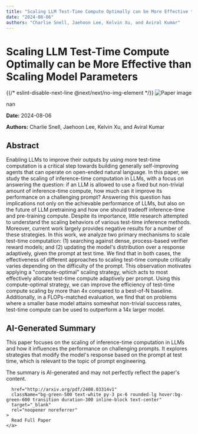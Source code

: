 ```yaml
---
title: "Scaling LLM Test-Time Compute Optimally can be More Effective than Scaling Model Parameters"
date: "2024-08-06"
authors: "Charlie Snell, Jaehoon Lee, Kelvin Xu, and Aviral Kumar"
---
```



<div className="bg-gray-800 text-white min-h-screen p-8">
  <h1 className="text-4xl font-bold mb-6">Scaling LLM Test-Time Compute Optimally can be More Effective than Scaling Model Parameters</h1>

  <div className="mb-8">
    {{/* eslint-disable-next-line @next/next/no-img-element */}}
    <img
      src="/images/papers/Scaling LLM Test-Time Compute Optimally can be More Effective than Scaling Model Parameters.png"
      alt="Paper image"
      className="w-full h-auto rounded-lg"
    />
    <p className="text-sm text-gray-400 mt-2">nan</p>
  </div>

  <p className="text-gray-300 mb-2"><strong>Date:</strong> 2024-08-06</p>
  <p className="text-gray-300 italic mb-6"><strong>Authors:</strong> Charlie Snell, Jaehoon Lee, Kelvin Xu, and Aviral Kumar</p>

  <div className="bg-gray-700 p-6 rounded-lg mb-8">
    <h2 className="text-2xl font-semibold mb-4">Abstract</h2>
    <p>Enabling LLMs to improve their outputs by using more test-time computation is
a critical step towards building generally self-improving agents that can
operate on open-ended natural language. In this paper, we study the scaling of
inference-time computation in LLMs, with a focus on answering the question: if
an LLM is allowed to use a fixed but non-trivial amount of inference-time
compute, how much can it improve its performance on a challenging prompt?
Answering this question has implications not only on the achievable performance
of LLMs, but also on the future of LLM pretraining and how one should tradeoff
inference-time and pre-training compute. Despite its importance, little
research attempted to understand the scaling behaviors of various test-time
inference methods. Moreover, current work largely provides negative results for
a number of these strategies. In this work, we analyze two primary mechanisms
to scale test-time computation: (1) searching against dense, process-based
verifier reward models; and (2) updating the model's distribution over a
response adaptively, given the prompt at test time. We find that in both cases,
the effectiveness of different approaches to scaling test-time compute
critically varies depending on the difficulty of the prompt. This observation
motivates applying a "compute-optimal" scaling strategy, which acts to most
effectively allocate test-time compute adaptively per prompt. Using this
compute-optimal strategy, we can improve the efficiency of test-time compute
scaling by more than 4x compared to a best-of-N baseline. Additionally, in a
FLOPs-matched evaluation, we find that on problems where a smaller base model
attains somewhat non-trivial success rates, test-time compute can be used to
outperform a 14x larger model.</p>
  </div>

  <div className="bg-gray-700 p-6 rounded-lg mb-8">
    <h2 className="text-2xl font-semibold mb-4">AI-Generated Summary</h2>
    <p>This paper focuses on the scaling of inference-time computation in LLMs and how it influences the performance on challenging prompts. It explores strategies that modify the model's response based on the prompt at test time, which is relevant to the topic of prompt engineering.</p>
  </div>

  <p className="text-sm text-gray-400 mt-8 mb-8">
    The summary is AI-generated and may not perfectly reflect the paper's content.
  </p>

  <div className="flex justify-center">
    
      href="http://arxiv.org/pdf/2408.03314v1"
      className="bg-green-500 text-white py-3 px-6 rounded-lg hover:bg-green-600 transition duration-300 inline-block text-center"
      target="_blank"
      rel="noopener noreferrer"
    >
      Read Full Paper
    </a>
  </div>
</div>
